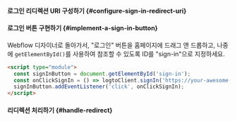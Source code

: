 


<SignInFlowSummary />

#### 로그인 리디렉션 URI 구성하기 \{#configure-sign-in-redirect-uri}

<ConfigureRedirectUri
  figureSrc={redirectUriFigure}
  redirectUri="https://your-awesome-site.webflow.io/callback"
/>

#### 로그인 버튼 구현하기 \{#implement-a-sign-in-button}

Webflow 디자이너로 돌아가서, "로그인" 버튼을 홈페이지에 드래그 앤 드롭하고, 나중에 `getElementById()`를 사용하여 참조할 수 있도록 ID를 "sign-in"으로 지정하세요.

```html
<script type="module">
  const signInButton = document.getElementById('sign-in');
  const onClickSignIn = () => logtoClient.signIn('https://your-awesome-site.webflow.io/callback');
  signInButton.addEventListener('click', onClickSignIn);
</script>
```

#### 리디렉션 처리하기 \{#handle-redirect}

<HandleRedirect />
